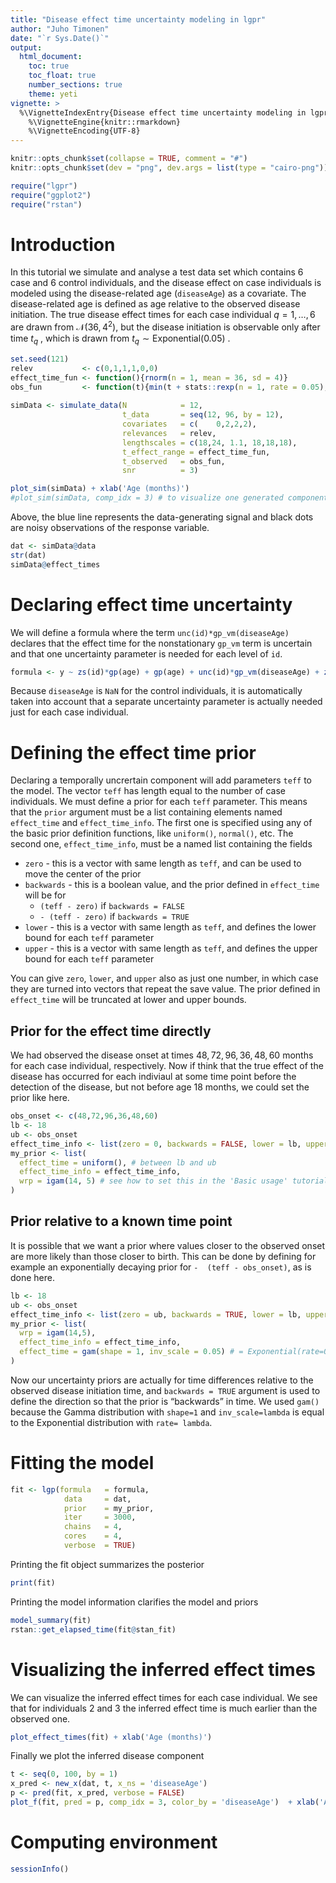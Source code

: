 ```yaml
---
title: "Disease effect time uncertainty modeling in lgpr"
author: "Juho Timonen"
date: "`r Sys.Date()`"
output: 
  html_document:
    toc: true
    toc_float: true
    number_sections: true
    theme: yeti
vignette: >
  %\VignetteIndexEntry{Disease effect time uncertainty modeling in lgpr}
    %\VignetteEngine{knitr::rmarkdown}
    %\VignetteEncoding{UTF-8}
---
```


```r
knitr::opts_chunk$set(collapse = TRUE, comment = "#")
knitr::opts_chunk$set(dev = "png", dev.args = list(type = "cairo-png"))
```

```r
require("lgpr")
require("ggplot2")
require("rstan")
```

# Introduction

In this tutorial we simulate and analyse a test data set which contains 6 case
and 6 control individuals, and the disease effect on case individuals is
modeled using the disease-related age (`diseaseAge`) as a covariate. The
disease-related age is defined as age relative to the observed disease
initiation. The true disease effect times for each case individual
$q=1, \ldots,6$ are drawn from $\mathcal{N}(36,4^2)$, but the disease
initiation is observable only after time $t_q$ , which is drawn from
$t_q∼\text{Exponential}(0.05)$ .

```r
set.seed(121)
relev           <- c(0,1,1,1,0,0)
effect_time_fun <- function(){rnorm(n = 1, mean = 36, sd = 4)}
obs_fun         <- function(t){min(t + stats::rexp(n = 1, rate = 0.05), 96 - 1e-5)}
  
simData <- simulate_data(N            = 12,
                         t_data       = seq(12, 96, by = 12),
                         covariates   = c(    0,2,2,2),
                         relevances   = relev,
                         lengthscales = c(18,24, 1.1, 18,18,18),
                         t_effect_range = effect_time_fun,
                         t_observed   = obs_fun,
                         snr          = 3)

plot_sim(simData) + xlab('Age (months)')
#plot_sim(simData, comp_idx = 3) # to visualize one generated component
```
Above, the blue line represents the data-generating signal and black dots are
noisy observations of the response variable.

```r
dat <- simData@data
str(dat)
simData@effect_times
```

# Declaring effect time uncertainty

We will define a formula where the term `unc(id)*gp_vm(diseaseAge)`
declares that the effect time for the nonstationary `gp_vm` term is uncertain
and that one uncertainty parameter is needed for each level of `id`.

```r
formula <- y ~ zs(id)*gp(age) + gp(age) + unc(id)*gp_vm(diseaseAge) + zs(z1)*gp(age) + zs(z2)*gp(age) + zs(z3)*gp(age)
```

Because `diseaseAge` is `NaN` for the control individuals, it is automatically
taken into account that a separate uncertainty parameter is actually needed
just for each case individual.

# Defining the effect time prior

Declaring a temporally uncrertain component will add parameters `teff` to the
model. The vector `teff` has length equal to the number of case individuals.
We must define a prior for each `teff` parameter. This means
that the `prior` argument must be a list containing elements named
`effect_time` and `effect_time_info`. The first one is specified using any
of the basic prior definition functions, like `uniform()`, `normal()`, etc.
The second one, `effect_time_info`, must be a named list containing the fields

 * `zero` - this is a vector with same length as `teff`, and can be used to
 move the center of the prior
 * `backwards` - this is a boolean value, and the prior defined in `effect_time`
 will be for
   * `(teff - zero)` if `backwards = FALSE`
   * `- (teff - zero)` if `backwards = TRUE`
 * `lower` - this is a vector with same length as `teff`, and defines the lower
 bound for each `teff` parameter
  * `upper` - this is a vector with same length as `teff`, and defines the upper
 bound for each `teff` parameter

You can give `zero`, `lower`, and `upper` also as just one number, in which
case they are turned into vectors that repeat the save value. The prior
defined in `effect_time` will be truncated at lower and upper bounds.

## Prior for the effect time directly

We had observed the disease onset at times $48,72,96,36,48,60$ months for each
case individual, respectively. Now if think that the true effect of the
disease has occurred for each indiviaul at some time point before the detection
of the disease, but not before age $18$ months, we could set the prior like
here.

```r
obs_onset <- c(48,72,96,36,48,60)
lb <- 18
ub <- obs_onset
effect_time_info <- list(zero = 0, backwards = FALSE, lower = lb, upper = ub)
my_prior <- list(
  effect_time = uniform(), # between lb and ub
  effect_time_info = effect_time_info,
  wrp = igam(14, 5) # see how to set this in the 'Basic usage' tutorial
)
```

## Prior relative to a known time point

It is possible that we want a prior where values closer to the observed onset
are more likely than those closer to birth. This can be done by defining
for example an exponentially decaying prior for `-  (teff - obs_onset)`,
as is done here.

```r
lb <- 18
ub <- obs_onset
effect_time_info <- list(zero = ub, backwards = TRUE, lower = lb, upper = ub)
my_prior <- list(
  wrp = igam(14,5),
  effect_time_info = effect_time_info,
  effect_time = gam(shape = 1, inv_scale = 0.05) # = Exponential(rate=0.05)
)
```

Now our uncertainty priors are actually for time differences relative to the
observed disease initiation time, and `backwards = TRUE` argument is used to
define the direction so that the prior is "backwards" in time. We used `gam()`
because the Gamma distribution with `shape=1` and `inv_scale=lambda` is
equal to the Exponential distribution with `rate= lambda`.

# Fitting the model

```r
fit <- lgp(formula   = formula,
            data     = dat,
            prior    = my_prior,
            iter     = 3000,
            chains   = 4,
            cores    = 4,
            verbose  = TRUE)
```

Printing the fit object summarizes the posterior
```r
print(fit)
```

Printing the model information clarifies the model and priors
```r
model_summary(fit)
rstan::get_elapsed_time(fit@stan_fit)
```

# Visualizing the inferred effect times
We can visualize the inferred effect times for each case individual. We see
that for individuals 2 and 3 the inferred effect time is much earlier than the observed one.
```r
plot_effect_times(fit) + xlab('Age (months)')
```

Finally we plot the inferred disease component
```r
t <- seq(0, 100, by = 1)
x_pred <- new_x(dat, t, x_ns = 'diseaseAge')
p <- pred(fit, x_pred, verbose = FALSE)
plot_f(fit, pred = p, comp_idx = 3, color_by = 'diseaseAge')  + xlab('Age (months)')
```

# Computing environment

```r
sessionInfo()
```
